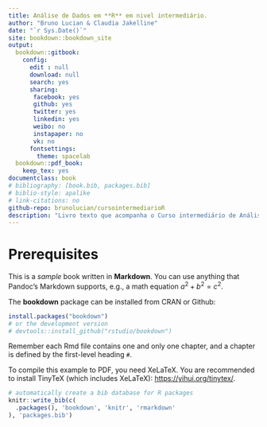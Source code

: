 ```yaml
--- 
title: Análise de Dados em **R** em nivel intermediário. 
author: "Bruno Lucian & Claudia Jakelline"
date: "`r Sys.Date()`"
site: bookdown::bookdown_site
output: 
  bookdown::gitbook:
    config:
      edit : null
      download: null
      search: yes
      sharing:
       facebook: yes
       github: yes
       twitter: yes
       linkedin: yes
       weibo: no
       instapaper: no
       vk: no
      fontsettings:
        theme: spacelab
  bookdown::pdf_book:
    keep_tex: yes
documentclass: book
# bibliography: [book.bib, packages.bib]
# biblio-style: apalike
# link-citations: no
github-repo: brunolucian/cursointermediarioR
description: "Livro texto que acompanha o Curso intermediário de Análise de Dados em R "
---
```


# Prerequisites

This is a _sample_ book written in **Markdown**. You can use anything that Pandoc's Markdown supports, e.g., a math equation $a^2 + b^2 = c^2$.

The **bookdown** package can be installed from CRAN or Github:

```r
install.packages("bookdown")
# or the development version
# devtools::install_github("rstudio/bookdown")
```

Remember each Rmd file contains one and only one chapter, and a chapter is defined by the first-level heading `#`.

To compile this example to PDF, you need XeLaTeX. You are recommended to install TinyTeX (which includes XeLaTeX): <https://yihui.org/tinytex/>.

```r
# automatically create a bib database for R packages
knitr::write_bib(c(
  .packages(), 'bookdown', 'knitr', 'rmarkdown'
), 'packages.bib')
```
